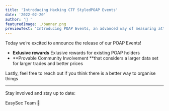 ```yaml
---
title: 'Introducing Hacking CTF StyledPOAP Events'
date: '2022-02-20'
author: '🦄 '
featuredImage: ./banner.png
previewText: 'Introducing POAP Events, an advanced way of measuring attendance to various Events that are organised'
---
```


Today we’re excited to announce the release of our POAP Events! 
- **Exlusive rewards** Exlusive rewards for existing POAP holders
- **Provable Community Involvement **that considers a larger data set for larger trades and better prices

Lastly, feel free to reach out if you think there is a better way to organise things 


---

Stay involved and stay up to date:

EasySec Team 🦄
